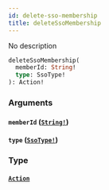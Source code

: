 ```yaml
---
id: delete-sso-membership
title: deleteSsoMembership
---
```


No description

```graphql
deleteSsoMembership(
  memberId: String!
  type: SsoType!
): Action!

```

### Arguments

#### `memberId` ([`String!`](/graphql/scalars/string))

#### `type` ([`SsoType!`](/graphql/enums/sso-type))

### Type

#### [`Action`](/graphql/objects/action)

